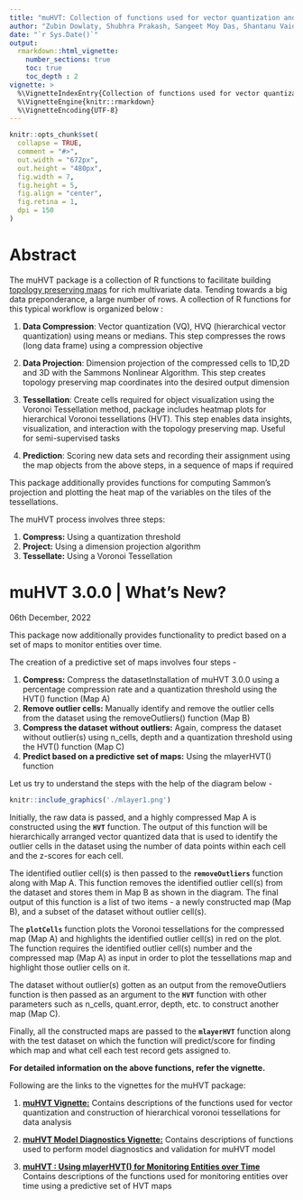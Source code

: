 ```yaml
---
title: "muHVT: Collection of functions used for vector quantization and construction of hierarchical voronoi tessellations for data analysis"
author: "Zubin Dowlaty, Shubhra Prakash, Sangeet Moy Das, Shantanu Vaidya, Praditi Shah"
date: "`r Sys.Date()`"
output:
  rmarkdown::html_vignette:
    number_sections: true
    toc: true
    toc_depth : 2
vignette: >
  %\VignetteIndexEntry{Collection of functions used for vector quantization and construction of hierarchical voronoi tessellations for data analysis}
  %\VignetteEngine{knitr::rmarkdown}
  %\VignetteEncoding{UTF-8}
---
```



```r
knitr::opts_chunk$set(
  collapse = TRUE,
  comment = "#>",
  out.width = "672px",
  out.height = "480px",
  fig.width = 7,
  fig.height = 5,
  fig.align = "center",
  fig.retina = 1,
  dpi = 150
)
```

# Abstract

The muHVT package is a collection of R functions to facilitate building [topology preserving maps](https://link.springer.com/chapter/10.1007/1-84628-118-0_7) for rich multivariate data. Tending towards a big data preponderance, a large number of rows. A collection of R functions for this typical workflow is organized below :

1. **Data Compression**: Vector quantization (VQ), HVQ (hierarchical vector quantization) using means or medians. This step compresses the rows (long data frame) using a compression objective

2. **Data Projection**: Dimension projection of the compressed cells to 1D,2D and 3D with the Sammons Nonlinear Algorithm. This step creates topology preserving map coordinates into the desired output dimension

3. **Tessellation**: Create cells required for object visualization using the Voronoi Tessellation method, package includes heatmap plots for hierarchical Voronoi tessellations (HVT). This step enables data insights, visualization, and interaction with the topology preserving map. Useful for semi-supervised tasks

4. **Prediction**: Scoring new data sets and recording their assignment using the map objects from the above steps, in a sequence of maps if required

This package additionally provides functions for computing Sammon’s projection and plotting the heat map of the variables on the tiles of the tessellations.

The muHVT process involves three steps:

1. **Compress:** Using a quantization threshold
2. **Project:** Using a dimension projection algorithm
3. **Tessellate:** Using a Voronoi Tessellation


# muHVT 3.0.0 | What's New?

06th December, 2022

This package now additionally provides functionality to predict based on a set of maps to monitor entities over time.

The creation of a predictive set of maps involves four steps -

1. **Compress:** Compress the datasetInstallation of muHVT 3.0.0 using a percentage compression rate and a quantization threshold using the HVT() function (Map A)
2. **Remove outlier cells:** Manually identify and remove the outlier cells from the dataset using the removeOutliers() function (Map B)
3. **Compress the dataset without outliers:** Again, compress the dataset without outlier(s) using n_cells, depth and a quantization threshold using the HVT() function (Map C)
4. **Predict based on a predictive set of maps:** Using the mlayerHVT() function

Let us try to understand the steps with the help of the diagram below -

```r
knitr::include_graphics('./mlayer1.png')
```

Initially, the raw data is passed, and a highly compressed Map A is constructed using the __`HVT`__ function. The output of this function will be hierarchically arranged vector quantized data that is used to identify the outlier cells in the dataset using the number of data points within each cell and the z-scores for each cell.

The identified outlier cell(s) is then passed to the __`removeOutliers`__ function along with Map A. This function removes the identified outlier cell(s) from the dataset and stores them in Map B as shown in the diagram. The final output of this function is a list of two items - a newly constructed map (Map B), and a subset of the dataset without outlier cell(s).

The __`plotCells`__ function plots the Voronoi tessellations for the compressed map (Map A) and highlights the identified outlier cell(s) in red on the plot. The function requires the identified outlier cell(s) number and the compressed map (Map A) as input in order to plot the tessellations map and highlight those outlier cells on it.

The dataset without outlier(s) gotten as an output from the removeOutliers function is then passed as an argument to the __`HVT`__ function with other parameters such as n_cells, quant.error, depth, etc. to construct another map (Map C).

Finally, all the constructed maps are passed to the __`mlayerHVT`__ function along with the test dataset on which the function will predict/score for finding which map and what cell each test record gets assigned to.


__For detailed information on the above functions, refer the vignette.__



Following are the links to the vignettes for the muHVT package:

1. [**muHVT Vignette:**](https://htmlpreview.github.io/?https://github.com/Mu-Sigma/muHVT/blob/master/vignettes/muHVT_vignette.html) Contains descriptions of the functions used for vector quantization and construction of hierarchical voronoi tessellations for data analysis

2. [**muHVT Model Diagnostics Vignette:**](https://htmlpreview.github.io/?https://github.com/Mu-Sigma/muHVT/blob/master/vignettes/muHVT_model_diagnostics_vignette.html) Contains descriptions of functions used to perform model diagnostics and validation for muHVT model

3. [**muHVT : Using mlayerHVT() for Monitoring Entities over Time**](https://htmlpreview.github.io/?https://github.com/Mu-Sigma/muHVT/blob/master/vignettes/muHVT_mlayerHVT_for_Monitoring_Entities_over_Time.html) Contains descriptions of the functions used for monitoring entities over time using a predictive set of HVT maps

